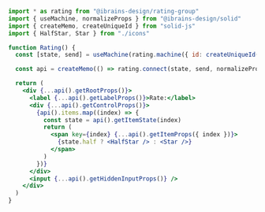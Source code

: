 ```jsx
import * as rating from "@ibrains-design/rating-group"
import { useMachine, normalizeProps } from "@ibrains-design/solid"
import { createMemo, createUniqueId } from "solid-js"
import { HalfStar, Star } from "./icons"

function Rating() {
  const [state, send] = useMachine(rating.machine({ id: createUniqueId() }))

  const api = createMemo(() => rating.connect(state, send, normalizeProps))

  return (
    <div {...api().getRootProps()}>
      <label {...api().getLabelProps()}>Rate:</label>
      <div {...api().getControlProps()}>
        {api().items.map((index) => {
          const state = api().getItemState(index)
          return (
            <span key={index} {...api().getItemProps({ index })}>
              {state.half ? <HalfStar /> : <Star />}
            </span>
          )
        })}
      </div>
      <input {...api().getHiddenInputProps()} />
    </div>
  )
}
```
